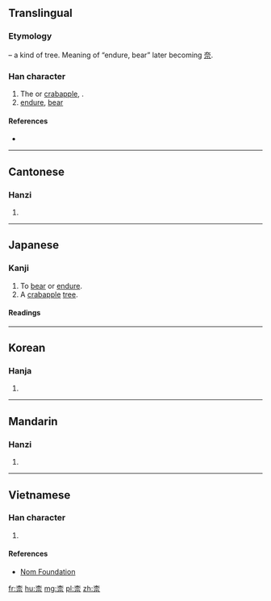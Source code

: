 {{also|奈}}
==Translingual==
{{rfi}}
{{wikipedia|Malus asiatica}}
{{wikispecies|Malus asiatica}}
===Etymology===
{{Han compound|木|t1=tree|示}} – a kind of tree.  Meaning of “endure, bear” later becoming [[奈]].

===Han character===
{{Han char|rn=75|rad=木|as=05|sn=9|four=4090<sub>1</sub>|canj=木一一火 (DMMF), X木一一火 (XDMMF)|ids=⿱[[木]][[示]]}}

# The {{vern|Chinese apple}} or [[crabapple]], {{taxlink|Malus asiatica|species|noshow=1}}.
# [[endure]], [[bear]]

====References====
* {{Han ref|kx=0520.230|dkj=14659|dj=0908.180|hdz=21176.090|uh=67F0|ud=26608|bh=CF55|bd=53077}}

----

==Cantonese==

===Hanzi===
{{yue-hanzi|jyut=[[noi6]]|y=noi6}}

# {{defn|lang=yue|sort=木05}}

----

==Japanese==

===Kanji===
{{ja-kanji|grade=uc|rs=木05}}

# To [[bear]] or [[endure]].
# A [[crabapple]] [[tree]].

====Readings====
{{ja-readings
|on=[[な]] (na), [[だい]] (dai)
|kun=[[いかん]] (ikan), [[からなし]] (karanashi)
}}

----

==Korean==

===Hanja===
{{ko-hanja|hangeul=내|eumhun=|rv=nae|mr=nae|y=nay}}

# {{defn|lang=ko|sort=木05}}

----

==Mandarin==

===Hanzi===
{{cmn-hanzi|pin=[[nài]] ([[nai4]])|wg=nai<sup>4</sup>}}

# {{defn|lang=cmn|sort=木05}}

----

==Vietnamese==

===Han character===
{{vi-readings|rs=木05| hanviet = nại}}

# {{defn|lang=vi|sort=木05}}

====References====
*[http://nomfoundation.org/common/nom_details.php?codepoint=67f0 Nom Foundation]

[[fr:柰]]
[[hu:柰]]
[[mg:柰]]
[[pl:柰]]
[[zh:柰]]